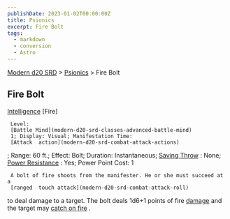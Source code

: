 ```yaml
---
publishDate: 2023-01-02T00:00:00Z
title: Psionics
excerpt: Fire Bolt
tags:
  - markdown
  - conversion
  - Astro
---
```


[Modern d20 SRD](/#modernD20) > [Psionics](modern-d20-srd-psionics-index) > Fire Bolt

## Fire Bolt

[Intelligence](modern-d20-srd-basics-ability-scores)
[Fire]

     Level:
     [Battle Mind](modern-d20-srd-classes-advanced-battle-mind)
     1; Display: Visual; Manifestation Time:
     [Attack  action](modern-d20-srd-combat-attack-actions)
; Range: 60 ft.; Effect: Bolt; Duration: Instantaneous;
[Saving Throw](modern-d20-srd-basics-saving-throws)
: None;
[Power Resistance](modern-d20-srd-special-abilities-power-resistance)
: Yes; Power Point Cost: 1

     A bolt of fire shoots from the manifester. He or she must succeed at a
     [ranged  touch attack](modern-d20-srd-combat-attack-roll)
to deal damage to a target. The bolt deals 1d6+1 points of fire
[damage](modern-d20-srd-combat-damage)
and the target may
[catch on fire](modern-d20-srd-environment-hazards-catching-on-fire)
.
